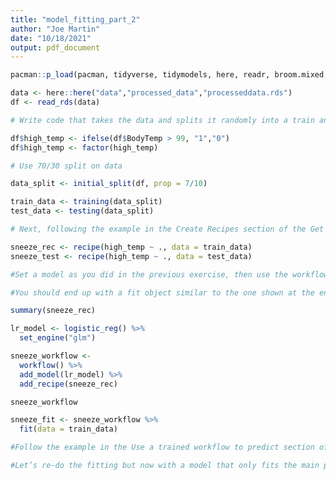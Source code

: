 ```yaml
---
title: "model_fitting_part_2"
author: "Joe Martin"
date: "10/18/2021"
output: pdf_document
---
```


```r
pacman::p_load(pacman, tidyverse, tidymodels, here, readr, broom.mixed, skimr, rsample)

data <- here::here("data","processed_data","processeddata.rds")
df <- read_rds(data)

# Write code that takes the data and splits it randomly into a train and test that, following for instance the example in the Data Splitting section of the Get Started tidymodels tutorial.

df$high_temp <- ifelse(df$BodyTemp > 99, "1","0")
df$high_temp <- factor(high_temp)

# Use 70/30 split on data

data_split <- initial_split(df, prop = 7/10)

train_data <- training(data_split)
test_data <- testing(data_split)
```

```r
# Next, following the example in the Create Recipes section of the Get Started tidymodels tutorial, create a simple recipe that fits our categorical outcome of interest to all predictors (we’ll start with categorical and all predictors since that’s the closest to the shown example). For now, you can ignore the concept of roles and features they mention.

sneeze_rec <- recipe(high_temp ~ ., data = train_data)
sneeze_test <- recipe(high_temp ~ ., data = test_data)
```

```r
#Set a model as you did in the previous exercise, then use the workflow() package to create a simple workflow that fits a logistic model to all predictors using the glm function. To that end, follow the Fit a model with a recipe section of the tutorial and adjust for your case.

#You should end up with a fit object similar to the one shown at the end of that section in the tutorial - of course, yours will look somewhat different since you are using a different dataset, but overall things should look similar.

summary(sneeze_rec)

lr_model <- logistic_reg() %>%
  set_engine("glm")

sneeze_workflow <- 
  workflow() %>%
  add_model(lr_model) %>%
  add_recipe(sneeze_rec)

sneeze_workflow
```

```r
sneeze_fit <- sneeze_workflow %>%
  fit(data = train_data)
```

```r
#Follow the example in the Use a trained workflow to predict section of the tutorial to look at the predictions, ROC and ROC-AUC for your data. Apply it to both the training and the test data. ROC and ROC-AUC is another common performance measure/metric for categorical outcomes. If you are not familiar with it, you can read more about them by following the link in the tutorial. It’s not too important to go into the details for now. The focus here is on getting the code to work. In general, a ROC-AUC of 0.5 means the model is no good, 1 is a perfect model. Generally, somewhere above 0.7 do people think the model might be useful.
```

```r
#Let’s re-do the fitting but now with a model that only fits the main predictor to the categorical outcome. You should notice that the only thing you have to change is to set up a new recipe, this time one that only has the name of the predictor of interest on the right side of the formula (instead of the . symbol, which is shorthand notation for “all predictors”.) Then you can set up a new workflow with the new recipe, rerun the fit and evaluate performance using the same code as above. In general, if you do multiple models/recipes, you might want to write a loop to go over them, or parallelize/vectorize things. For now, just copying and pasting most of the code is ok.
```
